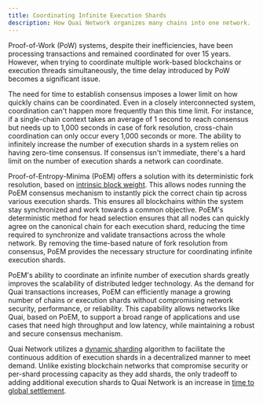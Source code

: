```yaml
---
title: Coordinating Infinite Execution Shards
description: How Quai Network organizes many chains into one network.
---
```


Proof-of-Work (PoW) systems, despite their inefficiencies, have been processing transactions and remained coordinated for over 15 years. However, when trying to coordinate multiple work-based blockchains or execution threads simultaneously, the time delay introduced by PoW becomes a significant issue.

The need for time to establish consensus imposes a lower limit on how quickly chains can be coordinated. Even in a closely interconnected system, coordination can't happen more frequently than this time limit. For instance, if a single-chain context takes an average of 1 second to reach consensus but needs up to 1,000 seconds in case of fork resolution, cross-chain coordination can only occur every 1,000 seconds or more. The ability to infinitely increase the number of execution shards in a system relies on having zero-time consensus. If consensus isn't immediate, there's a hard limit on the number of execution shards a network can coordinate.

Proof-of-Entropy-Minima (PoEM) offers a solution with its deterministic fork resolution, based on [intrinsic block weight](/learn/advanced-introduction/poem/fork-choice/intrinsic-block-weight). This allows nodes running the PoEM consensus mechanism to instantly pick the correct chain tip across various execution shards. This ensures all blockchains within the system stay synchronized and work towards a common objective. PoEM's deterministic method for head selection ensures that all nodes can quickly agree on the canonical chain for each execution shard, reducing the time required to synchronize and validate transactions across the whole network. By removing the time-based nature of fork resolution from consensus, PoEM provides the necessary structure for coordinating infinite execution shards.

PoEM's ability to coordinate an infinite number of execution shards greatly improves the scalability of distributed ledger technology. As the demand for Quai transactions increases, PoEM can efficiently manage a growing number of chains or execution shards without compromising network security, performance, or reliability. This capability allows networks like Quai, based on PoEM, to support a broad range of applications and use cases that need high throughput and low latency, while maintaining a robust and secure consensus mechanism.

Quai Network utilizes a [dynamic sharding](/learn/advanced-introduction/poem/infinite-execution-shards/dynamic-sharding) algorithm to facilitate the continuous addition of execution shards in a decentralized manner to meet demand. Unlike existing blockchain networks that compromise security or per-shard processing capacity as they add shards, the only tradeoff to adding additional execution shards to Quai Network is an increase in [time to global settlement](/learn/advanced-introduction/poem/infinite-execution-shards/dynamic-sharding#time-to-global-settlement).
